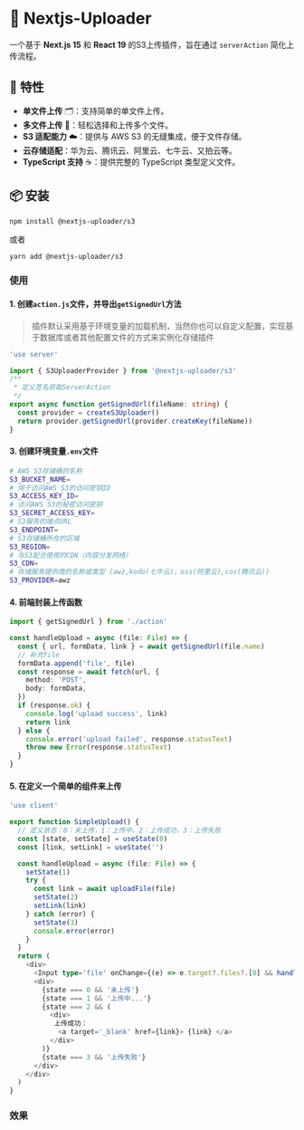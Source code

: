 
# 🎉 Nextjs-Uploader

一个基于 **Next.js 15** 和 **React 19** 的S3上传插件，旨在通过 `serverAction` 简化上传流程。

## 🚀 特性

- **单文件上传** 🗂️：支持简单的单文件上传。
- **多文件上传** 📁：轻松选择和上传多个文件。
- **S3 适配能力** ☁️：提供与 AWS S3 的无缝集成，便于文件存储。
- **云存储适配**：华为云、腾讯云、阿里云、七牛云、又拍云等。
- **TypeScript 支持** ☕️：提供完整的 TypeScript 类型定义文件。

## 📦 安装

```
npm install @nextjs-uploader/s3
```

或者

```
yarn add @nextjs-uploader/s3
```

### 使用

#### 1. 创建`action.js`文件，并导出`getSignedUrl`方法

> 插件默认采用基于环境变量的加载机制，当然你也可以自定义配置，实现基于数据库或者其他配置文件的方式来实例化存储插件

```typescript
'use server'

import { S3UploaderProvider } from '@nextjs-uploader/s3'
/**
 * 定义签名获取ServerAction
 */
export async function getSignedUrl(fileName: string) {
  const provider = createS3Uploader()
  return provider.getSignedUrl(provider.createKey(fileName))
}
```

#### 3. 创建环境变量`.env`文件

```bash
# AWS S3存储桶的名称
S3_BUCKET_NAME=
# 用于访问AWS S3的访问密钥ID
S3_ACCESS_KEY_ID=
# 访问AWS S3的秘密访问密钥
S3_SECRET_ACCESS_KEY=
# S3服务的端点URL
S3_ENDPOINT=
# S3存储桶所在的区域
S3_REGION=
# 与S3配合使用的CDN（内容分发网络）
S3_CDN=
# 存储服务提供商的名称或类型 (awz,kodo(七牛云)，oss(阿里云),cos(腾讯云))
S3_PROVIDER=awz
```

#### 4. 前端封装上传函数

```typescript
import { getSignedUrl } from './action'

const handleUpload = async (file: File) => {
  const { url, formData, link } = await getSignedUrl(file.name)
  // 补充file
  formData.append('file', file)
  const response = await fetch(url, {
    method: 'POST',
    body: formData,
  })
  if (response.ok) {
    console.log('upload success', link)
    return link
  } else {
    console.error('upload failed', response.statusText)
    throw new Error(response.statusText)
  }
}
```

#### 5. 在定义一个简单的组件来上传

```typescript
'use client'

export function SimpleUpload() {
  // 定义状态：0：未上传，1：上传中，2：上传成功，3：上传失败
  const [state, setState] = useState(0)
  const [link, setLink] = useState('')

  const handleUpload = async (file: File) => {
    setState(1)
    try {
      const link = await uploadFile(file)
      setState(2)
      setLink(link)
    } catch (error) {
      setState(3)
      console.error(error)
    }
  }
  return (
    <div>
      <Input type='file' onChange={(e) => e.target?.files?.[0] && handleUpload(e.target.files[0]) } />
      <div>
        {state === 0 && '未上传'}
        {state === 1 && '上传中...'}
        {state === 2 && (
          <div>
           上传成功：
            <a target='_blank' href={link}> {link} </a>
          </div>
        )}
        {state === 3 && '上传失败'}
      </div>
    </div>
  )
}

```

### 效果

<SimpleUpload />
